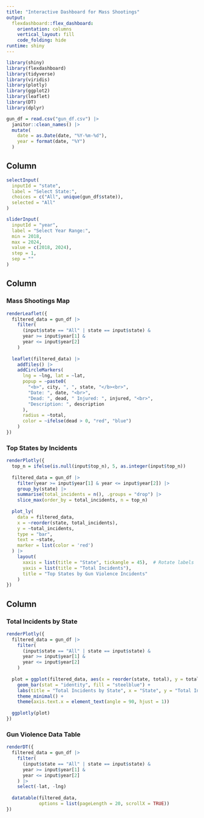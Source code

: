 ```yaml
---
title: "Interactive Dashboard for Mass Shootings"
output: 
  flexdashboard::flex_dashboard:
    orientation: columns
    vertical_layout: fill
    code_folding: hide
runtime: shiny
---
```


```r
library(shiny)
library(flexdashboard)
library(tidyverse)
library(viridis)
library(plotly)
library(ggplot2)
library(leaflet)
library(DT)
library(dplyr)
```

```r
gun_df = read.csv("gun_df.csv") |>
  janitor::clean_names() |>
  mutate(
    date = as.Date(date, "%Y-%m-%d"),
    year = format(date, "%Y")
  )
```


Column {.sidebar}
-----------------------------------------------------------------------

```r
selectInput(
  inputId = "state", 
  label = "Select State:", 
  choices = c("All", unique(gun_df$state)), 
  selected = "All"
)

sliderInput(
  inputId = "year", 
  label = "Select Year Range:", 
  min = 2018, 
  max = 2024, 
  value = c(2018, 2024), 
  step = 1, 
  sep = ""
)
```


Column {data-width=350}
-----------------------------------------------------------------------

### Mass Shootings Map 

```r
renderLeaflet({
  filtered_data = gun_df |>
    filter(
      (input$state == "All" | state == input$state) &
      year >= input$year[1] &
      year <= input$year[2]
    )
  
  leaflet(filtered_data) |>
    addTiles() |>
    addCircleMarkers(
      lng = ~lng, lat = ~lat,  
      popup = ~paste0(
        "<b>", city, ", ", state, "</b><br>",
        "Date: ", date, "<br>",
        "Dead: ", dead, " Injured: ", injured, "<br>",
        "Description: ", description
      ),
      radius = ~total,
      color = ~ifelse(dead > 0, "red", "blue")
    )
})
```

### Top States by Incidents

```r
renderPlotly({
  top_n = ifelse(is.null(input$top_n), 5, as.integer(input$top_n))
  
  filtered_data = gun_df |>
    filter(year >= input$year[1] & year <= input$year[2]) |>
    group_by(state) |>
    summarise(total_incidents = n(), .groups = "drop") |>
    slice_max(order_by = total_incidents, n = top_n)
  
  plot_ly(
    data = filtered_data,
    x = ~reorder(state, total_incidents),
    y = ~total_incidents,
    type = "bar",
    text = ~state,
    marker = list(color = 'red')
  ) |>
    layout(
      xaxis = list(title = "State", tickangle = 45),  # Rotate labels
      yaxis = list(title = "Total Incidents"),
      title = "Top States by Gun Violence Incidents"
    )
})
```


Column {data-width=350}
-----------------------------------------------------------------------

### Total Incidents by State

```r
renderPlotly({
  filtered_data = gun_df |>
    filter(
      (input$state == "All" | state == input$state) &
      year >= input$year[1] &
      year <= input$year[2]
    )
  
  plot = ggplot(filtered_data, aes(x = reorder(state, total), y = total)) +
    geom_bar(stat = "identity", fill = "steelblue") +
    labs(title = "Total Incidents by State", x = "State", y = "Total Incidents") +
    theme_minimal() +
    theme(axis.text.x = element_text(angle = 90, hjust = 1))  
  
  ggplotly(plot)
})
```

### Gun Violence Data Table

```r
renderDT({
  filtered_data = gun_df |>
    filter(
      (input$state == "All" | state == input$state) &
      year >= input$year[1] &
      year <= input$year[2]
    ) |>
    select(-lat, -lng)  
  
  datatable(filtered_data, 
            options = list(pageLength = 20, scrollX = TRUE))
})
```

